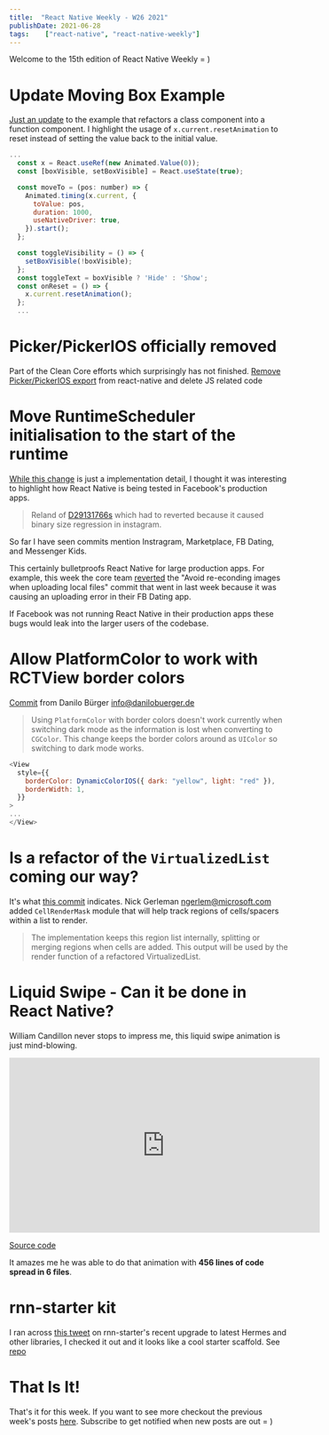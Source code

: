 ```yaml
---
title:  "React Native Weekly - W26 2021"
publishDate: 2021-06-28
tags:    ["react-native", "react-native-weekly"]
---
```


Welcome to the 15th edition of React Native Weekly = ) 


# Update Moving Box Example 

[Just an update](https://github.com/facebook/react-native/commit/fafd2903f11) to the example that refactors a class component into a function component. I highlight the usage of `x.current.resetAnimation` to reset instead of setting the value back to the initial value.

```javascript
...
  const x = React.useRef(new Animated.Value(0));
  const [boxVisible, setBoxVisible] = React.useState(true);

  const moveTo = (pos: number) => {
    Animated.timing(x.current, {
      toValue: pos,
      duration: 1000,
      useNativeDriver: true,
    }).start();
  };

  const toggleVisibility = () => {
    setBoxVisible(!boxVisible);
  };
  const toggleText = boxVisible ? 'Hide' : 'Show';
  const onReset = () => {
    x.current.resetAnimation();
  };
  ...
```


# Picker/PickerIOS officially removed

Part of the Clean Core efforts which surprisingly has not finished. [Remove Picker/PickerIOS export](https://github.com/facebook/react-native/commit/ad0ccac0d64) from react-native and delete JS related code



# Move RuntimeScheduler initialisation to the start of the runtime

[While this change](https://github.com/facebook/react-native/commit/130b0f69eeb) is just a implementation detail, I thought it was interesting to highlight how React Native is being tested in Facebook's production apps. 


> Reland of [D29131766s](https://github.com/facebook/react-native/commit/18165367b0347fc46cd52a6ac00afcf62d05cb30) which had to reverted because it caused binary size regression in instagram.

So far I have seen commits mention Instragram, Marketplace, FB Dating, and Messenger Kids.

This certainly bulletproofs React Native for large production apps. For example, this week the core team [reverted](https://github.com/facebook/react-native/commit/e83feffeba5) the "Avoid re-econding images when uploading local files" commit that went in last week because it was causing an uploading error in their FB Dating app.

If Facebook was not running React Native in their production apps these bugs would leak into the larger users of the codebase.


# Allow PlatformColor to work with RCTView border colors

[Commit](https://github.com/facebook/react-native/commit/c974cbff04a) from Danilo Bürger <info@danilobuerger.de>

> Using `PlatformColor` with border colors doesn't work currently when switching dark mode as the information is lost when converting to `CGColor`. This change keeps the border colors around as `UIColor` so switching to dark mode works.

```javascript
<View
  style={{
    borderColor: DynamicColorIOS({ dark: "yellow", light: "red" }),
    borderWidth: 1,
  }}
>
...
</View>
```

 

# Is a refactor of the `VirtualizedList` coming our way?


It's what [this commit](https://github.com/facebook/react-native/commit/5cb2debbea5) indicates. Nick Gerleman <ngerlem@microsoft.com> added `CellRenderMask` module that will help track regions of cells/spacers within a list to render. 

> The implementation keeps this region list internally, splitting or merging regions when cells are added. This output will be used by the render function of a refactored VirtualizedList.



# Liquid Swipe - Can it be done in React Native?

William Candillon never stops to impress me, this liquid swipe animation is just mind-blowing.

<iframe width="560" height="315" src="https://www.youtube.com/embed/6jxy5wfNpk0?start=2538" title="YouTube video player" frameborder="0" allow="accelerometer; autoplay; clipboard-write; encrypted-media; gyroscope; picture-in-picture" allowfullscreen></iframe>

[Source code](https://github.com/wcandillon/can-it-be-done-in-react-native/tree/master/season4/src/LiquidSwipe)

It amazes me he was able to do that animation with **456 lines of code spread in 6 files**.

# rnn-starter kit

I ran across [this tweet](https://twitter.com/kanzitelli/status/1407140598814064643) on rnn-starter's recent upgrade to latest Hermes and other libraries, I checked it out and it looks like a cool starter scaffold. See [repo](https://github.com/kanzitelli/rnn-starter) 

# That Is It!

That's it for this week. If you want to see more checkout the previous week's posts [here](/tags/react-native). Subscribe to get notified when new posts are out = )



